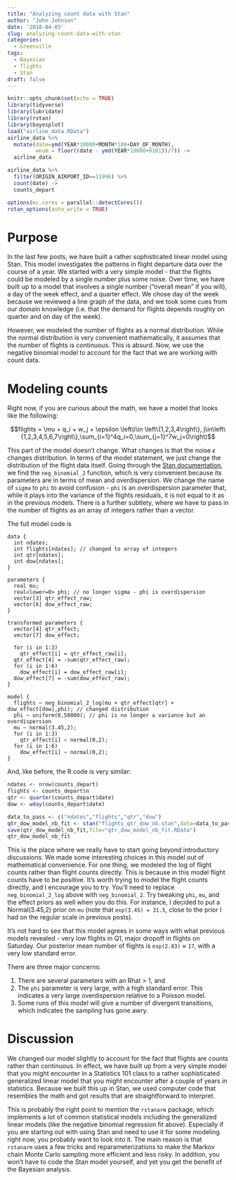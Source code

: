 ```yaml
---
title: "Analyzing count data with Stan"
author: "John Johnson"
date: '2018-04-03'
slug: analyzing-count-data-with-stan
categories:
  - Greenville
tags:
  - Bayesian
  - flights
  - Stan
draft: false
---
```


```r
knitr::opts_chunk$set(echo = TRUE)
library(tidyverse)
library(lubridate)
library(rstan)
library(bayesplot)
load("airline_data.RData")
airline_data %>% 
  mutate(date=ymd(YEAR*10000+MONTH*100+DAY_OF_MONTH),
         wnum = floor((date - ymd(YEAR*10000+0101))/7)) -> 
  airline_data

airline_data %>% 
  filter(ORIGIN_AIRPORT_ID==11996) %>% 
  count(date) -> 
  counts_depart

options(mc.cores = parallel::detectCores())
rstan_options(auto_write = TRUE)
```



# Purpose

In the last few posts, we have built a rather sophisticated linear model using Stan. This model investigates the patterns in flight departure data over the course of a year. We started with a very simple model - that the flights could be modeled by a single number plus some noise. Over time, we have built up to a model that involves a single number ("overall mean" if you will), a day of the week effect, and a quarter effect. We chose day of the week because we reviewed a line graph of the data, and we took some cues from our domain knowledge (i.e. that the demand for flights depends roughly on quarter and on day of the week).

However, we modeled the number of flights as a normal distribution. While the normal distribution is very convenient mathematically, it assumes that the number of flights is continuous. This is absurd. Now, we use the negative binomial model to account for the fact that we are working with count data.

<!--more-->

# Modeling counts

Right now, if you are curious about the math, we have a model that looks like the following:

$$flights = \mu + q_i + w_j + \epsilon \left(i\in \left\{1,2,3,4\right\}, j\in\left\{1,2,3,4,5,6,7\right\},\sum_{i=1}^4q_i=0,\sum_{j=1}^7w_j=0\right)$$

This part of the model doesn't change. What changes is that the noise $\epsilon$ changes distribution. In terms of the model statement, we just change the distribution of the flight data itself. Going through the [Stan documentation](http://mc-stan.org/users/documentation/index.html), we find the `neg_binomial_2` function, which is very convenient because its parameters are in terms of mean and overdispersion. We change the name of `sigma` to `phi` to avoid confusion - `phi` is an overdispersion parameter that, while it plays into the variance of the flights residuals, it is not equal to it as in the previous models. There is a further subtlety, where we have to pass in the number of flights as an array of integers rather than a vector. 

The full model code is

```
data {
  int ndates;
  int flights[ndates]; // changed to array of integers
  int qtr[ndates];
  int dow[ndates];
}

parameters {
  real mu;
  real<lower=0> phi; // no longer sigma - phi is overdispersion
  vector[3] qtr_effect_raw;
  vector[6] dow_effect_raw;
}

transformed parameters {
  vector[4] qtr_effect;
  vector[7] dow_effect;

  for (i in 1:3)
    qtr_effect[i] = qtr_effect_raw[i];
  qtr_effect[4] = -sum(qtr_effect_raw);
  for (i in 1:6)
    dow_effect[i] = dow_effect_raw[i];
  dow_effect[7] = -sum(dow_effect_raw);
}

model {
  flights ~ neg_binomial_2_log(mu + qtr_effect[qtr] + dow_effect[dow],phi); // changed distribution
  phi ~ uniform(0,50000); // phi is no longer a variance but an overdispersion
  mu ~ normal(3.45,2);
  for (i in 1:3)
    qtr_effect[i] ~ normal(0,2);
  for (i in 1:6)
    dow_effect[i] ~ normal(0,2);
}

```

And, like before, the R code is very similar:

```r
ndates <- nrow(counts_depart)
flights <- counts_depart$n
qtr <- quarter(counts_depart$date)
dow <- wday(counts_depart$date)

data_to_pass <- c("ndates","flights","qtr","dow")
qtr_dow_model_nb_fit <- stan("flights_qtr_dow_nb.stan",data=data_to_pass)
save(qtr_dow_model_nb_fit,file="qtr_dow_model_nb_fit.RData")
qtr_dow_model_nb_fit
```

This is the place where we really have to start going beyond introductory discussions. We made some interesting choices in this model out of mathematical convenience. For one thing, we modeled the log of flight counts rather than flight counts directly. This is because in this model flight counts have to be positive. It's worth trying to model the flight counts directly, and I encourage you to try. You'll need to replace `neg_binomial_2_log` above with `neg_binomial_2`. Try tweaking `phi`, `mu`, and the effect priors as well when you do this. For instance, I decided to put a Normal(3.45,2) prior on `mu` (note that `exp(3.45) = 31.5`, close to the prior I had on the regular scale in previous posts).

It's not hard to see that this model agrees in some ways with what previous models revealed - very low flights in Q1, major dropoff in flights on Saturday. Our posterior mean number of flights is `exp(2.83)` $\approx$ `17`, with a very low standard error.

There are three major concerns:

 1. There are several parameters with an Rhat > 1, and
 2. The `phi` parameter is very large, with a high standard error. This indicates a very large overdispersion relative to a Poisson model.
 3. Some runs of this model will give a number of divergent transitions, which indicates the sampling has gone awry.

# Discussion

We changed our model slightly to account for the fact that flights are counts rather than continuous. In effect, we have built up from a very simple model that you might encounter in a Statistics 101 class to a rather sophisticated generalized linear model that you might encounter after a couple of years in statistics. Because we built this up in Stan, we used computer code that resembles the math and got results that are straightforward to interpret.

This is probably the right point to mention the `rstanarm` package, which implements a lot of common statistical models including the generalized linear models (like the negative binomial regression fit above). Especially if you are starting out with using Stan and need to use it for some modeling right now, you probably want to look into it. The main reason is that `rstanarm` uses a few tricks and reparameterizations to make the Markov chain Monte Carlo sampling more efficient and less risky. In addition, you won't have to code the Stan model yourself, and yet you get the benefit of the Bayesian analysis.